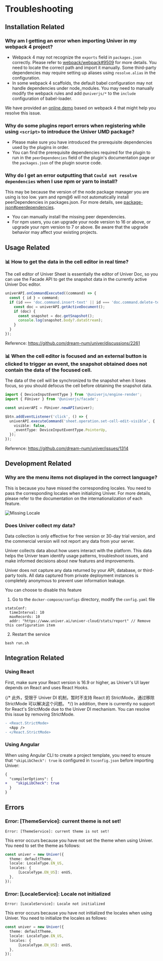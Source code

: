 

# Troubleshooting

## Installation Related

### Why am I getting an error when importing Univer in my webpack 4 project?

- Webpack 4 may not recognize the `exports` field in `packages.json` correctly. Please refer to [webpack/webpack#9509](https://github.com/webpack/webpack/issues/9509) for more details. You need to locate the correct path and import it manually. Some third-party dependencies may require setting up aliases using `resolve.alias` in the configuration.
- In some webpack 4 scaffolds, the default babel configuration may not handle dependencies under node_modules. You may need to manually modify the webpack rules and add `@univerjs/*` to the `include` configuration of babel-loader.

We have provided an [online demo](/playground?title=Webpack%204) based on webpack 4 that might help you resolve this issue.

### Why do some plugins report errors when registering while using `<script>` to introduce the Univer UMD package?

- Please make sure you have introduced the prerequisite dependencies used by the plugins in order.
- You can find the prerequisite dependencies required for the plugin to run in the `peerDependencies` field of the plugin's documentation page or the `packages.json` of the plugin source code.

### Why do I get an error outputting that `Could not resolve dependencies` when I use npm or yarn to install?

This may be because the version of the node package manager you are using is too low. yarn and npm@6 will not automatically install peerDependencies in packages.json. For more details, see  [package-json#peerdependencies](https://docs.npmjs.com/cli/v10/configuring-npm/package-json#peerdependencies).

- You can manually install the missing peer dependencies.
- For npm users, you can upgrade your node version to 16 or above, or upgrade your npm version to 7 or above. Be aware that the upgrade behavior may affect your existing projects.

## Usage Related

### 📊 How to get the data in the cell editor in real time?

The cell editor of Univer Sheet is essentially the editor of Univer Doc, so you can use the Facade API to get the snapshot data in the currently active Univer Doc editor.

```typescript
univerAPI.onCommandExecuted((command) => {
  const { id } = command;
  if (id === 'doc.command.insert-text' || id === 'doc.command.delete-text') {
    const doc = univerAPI.getActiveDocument();
    if (doc) {
      const snapshot = doc.getSnapshot();
      console.log(snapshot.body?.dataStream);
    }
  }
});
```

Reference: https://github.com/dream-num/univer/discussions/2261

### 📊 When the cell editor is focused and an external button is clicked to trigger an event, the snapshot obtained does not contain the data of the focused cell.

The data of the cell will be synchronized to the snapshot when it loses focus, so you should defocus the cell before obtaining the snapshot data.

```typescript
import { DeviceInputEventType } from '@univerjs/engine-render';
import { FUniver } from '@univerjs/facade';

const univerAPI = FUniver.newAPI(univer);

$btn.addEventListener('click', () => {
  univerAPI.executeCommand('sheet.operation.set-cell-edit-visible', {
    visible: false,
    _eventType: DeviceInputEventType.PointerUp,
  });
});
```

Reference: https://github.com/dream-num/univer/issues/1314

## Development Related

### Why are the menu items not displayed in the correct language?

This is because you have missed the corresponding locales. You need to pass the corresponding locales when initializing Univer. For more details, please refer to the documentation on the internationalization of each feature.

<Image src={missingLocaleImg} alt="Missing Locale" width={300} />

### Does Univer collect my data?

<Callout type="info" emoji="ℹ️">
    Data collection is only effective for free version or 30-day trial version, and the commercial version will not report any data from your server.</Callout>

Univer collects data about how users interact with the platform. This data helps the Univer team identify usage patterns, troubleshoot issues, and make informed decisions about new features and improvements.

Univer does not capture any data returned by your API, database, or third-party tools. All data captured from private deployment instances is completely anonymous to prevent user information leakage.

You can choose to disable this feature

1. Go to the `docker-compose/configs` directory, modify the `config.yaml` file
```
statsConf:
  timeInterval: 10
  maxRecords: 10
  addr: "https://www.univer.ai/univer-cloud/stats/report" // Remove this configuration item
```
2. Restart the service
```
bash run.sh
```


## Integration Related

### Using React

First, make sure your React version is 16.9 or higher, as Univer's UI layer depends on React and uses React Hooks.

{/* 此外，受限于 Univer DI 机制，暂时不支持 React 的 StrictMode，通过移除 StrictMode 可以解决这个问题。 */}
In addition, there is currently no support for React's StrictMode due to the Univer DI mechanism. You can resolve this issue by removing StrictMode.

```diff
- <React.StrictMode>
  <App />
- </React.StrictMode>
```

### Using Angular

When using Angular CLI to create a project template, you need to ensure that `"skipLibCheck": true` is configured in `tsconfig.json` before importing Univer:

```diff
{
  "compilerOptions": {
+    "skipLibCheck": true
  }
}
```

## Errors

### Error: [ThemeService]: current theme is not set!

```
Error: [ThemeService]: current theme is not set!
```

This error occurs because you have not set the theme when using Univer. You need to set the theme as follows:

```typescript {2}
const univer = new Univer({
  theme: defaultTheme,
  locale: LocaleType.EN_US,
  locales: {
      [LocaleType.EN_US]: enUS,
  },
});
```

### Error: [LocaleService]: Locale not initialized

```
Error: [LocaleService]: Locale not initialized
```

This error occurs because you have not initialized the locales when using Univer. You need to initialize the locales as follows:

```typescript {3-6}
const univer = new Univer({
  theme: defaultTheme,
  locale: LocaleType.EN_US,
  locales: {
      [LocaleType.EN_US]: enUS,
  },
});
```
